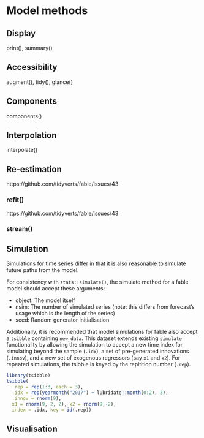 # Model methods {#methods}

## Display
print(), summary()

## Accessibility

augment(), tidy(), glance()

## Components

components()

## Interpolation

interpolate()

## Re-estimation
https://github.com/tidyverts/fable/issues/43

### refit()
https://github.com/tidyverts/fable/issues/43

### stream()

## Simulation

Simulations for time series differ in that it is also reasonable to simulate future paths from the model.

For consistency with `stats::simulate()`, the simulate method for a fable model should accept these arguments:

* object: The model itself
* nsim: The number of simulated series (note: this differs from forecast's usage which is the length of the series)
* seed: Random generator initialisation

Additionally, it is recommended that model simulations for fable also accept a `tsibble` containing `new_data`. This dataset extends existing `simulate` functionality by allowing the simulation to accept a new time index for simulating beyond the sample (`.idx`), a set of pre-generated innovations (`.innov`), and a new set of exogenous regressors (say `x1` and `x2`). For repeated simulations, the tsibble is keyed by the repitition number (`.rep`).

```r
library(tsibble)
tsibble(
  .rep = rep(1:3, each = 3),
  .idx = rep(yearmonth("2017") + lubridate::month(0:2), 3),
  .innov = rnorm(9),
  x1 = rnorm(9, 2, 2), x2 = rnorm(9,-2), 
  index = .idx, key = id(.rep))
```



## Visualisation
